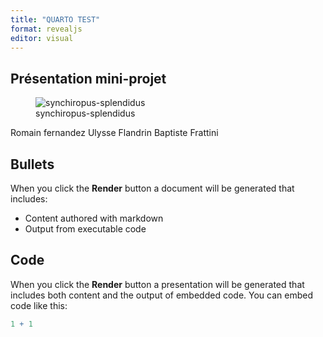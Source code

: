 ```yaml
---
title: "QUARTO TEST"
format: revealjs
editor: visual
---
```


## Présentation mini-projet

![synchiropus-splendidus](images/synchiropus-splendidus.jpeg){fig-align="left"}

::: aside
Romain fernandez Ulysse Flandrin Baptiste Frattini
:::

## Bullets

When you click the **Render** button a document will be generated that includes:

-   Content authored with markdown
-   Output from executable code

## Code

When you click the **Render** button a presentation will be generated that includes both content and the output of embedded code. You can embed code like this:

```r
1 + 1
```
